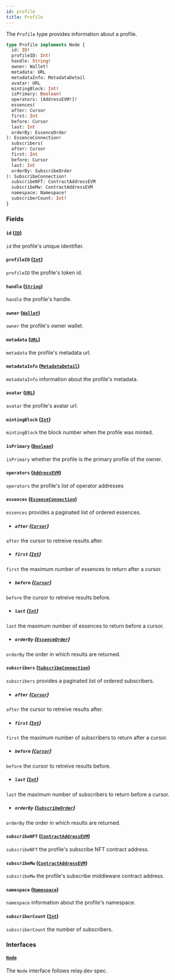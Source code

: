 ```yaml
---
id: profile
title: Profile
---
```



The `Profile` type provides information about a profile.

```graphql
type Profile implements Node {
  id: ID!
  profileID: Int!
  handle: String!
  owner: Wallet!
  metadata: URL
  metadataInfo: MetadataDetail
  avatar: URL
  mintingBlock: Int!
  isPrimary: Boolean!
  operators: [AddressEVM!]!
  essences(
  after: Cursor
  first: Int
  before: Cursor
  last: Int
  orderBy: EssenceOrder
): EssenceConnection!
  subscribers(
  after: Cursor
  first: Int
  before: Cursor
  last: Int
  orderBy: SubscribeOrder
): SubscribeConnection!
  subscribeNFT: ContractAddressEVM
  subscribeMw: ContractAddressEVM
  namespace: Namespace!
  subscriberCount: Int!
}
```


### Fields

#### `id` ([`ID`](/reference/scalars/id))

`id` the profile's unique identifier.


#### `profileID` ([`Int`](/reference/scalars/int))

`profileID` the profile's token id.


#### `handle` ([`String`](/reference/scalars/string))

`handle` the profile's handle.


#### `owner` ([`Wallet`](/reference/objects/wallet))

`owner` the profile's owner wallet.


#### `metadata` ([`URL`](/reference/scalars/url))

`metadata` the profile's metadata url.


#### `metadataInfo` ([`MetadataDetail`](/reference/objects/metadata-detail))

`metadataInfo` information about the profile's metadata.


#### `avatar` ([`URL`](/reference/scalars/url))

`avatar` the profile's avatar url.


#### `mintingBlock` ([`Int`](/reference/scalars/int))

`mintingBlock` the block number when the profile was minted.


#### `isPrimary` ([`Boolean`](/reference/scalars/boolean))

`isPrimary` whether the profile is the primary profile of the owner.


#### `operators` ([`AddressEVM`](/reference/scalars/address-evm))

`operators` the profile's list of operator addresses


#### `essences` ([`EssenceConnection`](/reference/objects/essence-connection))

`essences` provides a paginated list of ordered essences.
- ##### `after` ([`Cursor`](/reference/scalars/cursor))

`after` the cursor to retreive results after.


- ##### `first` ([`Int`](/reference/scalars/int))

`first` the maximum number of essences to return after a cursor.


- ##### `before` ([`Cursor`](/reference/scalars/cursor))

`before` the cursor to retreive results before.


- ##### `last` ([`Int`](/reference/scalars/int))

`last` the maximum number of essences to return before a cursor.


- ##### `orderBy` ([`EssenceOrder`](/reference/inputs/essence-order))

`orderBy` the order in which results are returned.


#### `subscribers` ([`SubscribeConnection`](/reference/objects/subscribe-connection))

`subscribers` provides a paginated list of ordered subscribers.
- ##### `after` ([`Cursor`](/reference/scalars/cursor))

`after` the cursor to retreive results after.


- ##### `first` ([`Int`](/reference/scalars/int))

`first` the maximum number of subscribers to return after a cursor.


- ##### `before` ([`Cursor`](/reference/scalars/cursor))

`before` the cursor to retreive results before.


- ##### `last` ([`Int`](/reference/scalars/int))

`last` the maximum number of subscribers to return before a cursor.


- ##### `orderBy` ([`SubscribeOrder`](/reference/inputs/subscribe-order))

`orderBy` the order in which results are returned.


#### `subscribeNFT` ([`ContractAddressEVM`](/reference/scalars/contract-address-evm))

`subscribeNFT` the profile's subscribe NFT contract address.


#### `subscribeMw` ([`ContractAddressEVM`](/reference/scalars/contract-address-evm))

`subscribeMw` the profile's subscribe middleware contract address.


#### `namespace` ([`Namespace`](/reference/objects/namespace))

`namespace` information about the profile's namespace.


#### `subscriberCount` ([`Int`](/reference/scalars/int))

`subscriberCount` the number of subscribers.


### Interfaces

#### [`Node`](/reference/interfaces/node) 

The `Node` interface follows relay.dev spec.




